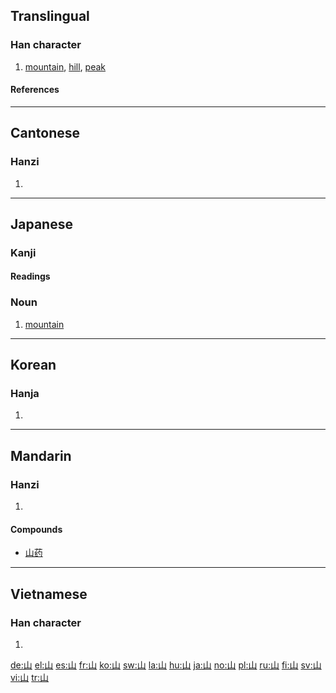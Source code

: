 ==Translingual==
{{Han stroke|[[Image:山-order.gif]]}}

===Han character===
{{Han char|rn=46|rad=山|as=00|sn=3|four=2277<sub>0</sub>|canj=山 (U)}}

# [[mountain]], [[hill]], [[peak]]

====References====
{{Han ref|kx=0307.010|dkj=07869|dj=0604.230|hdz=10759.110|uh=5C71|ud=23665|bh=A473|bd=42099}}

----

==Cantonese==

===Hanzi===
{{yue-hanzi|jyut=[[saan1]]|y=[[saan1]]}}

# {{defn|Cantonese}}

----

==Japanese==

===Kanji===
{{ja-kanji|grade=1|rs=山00}}

====Readings====
{{ja-readings|on=[[さん]] (san), [[せん]] (sen)|kun=[[やま]] (yama)}}

===Noun===
{{ja-noun|k|hira=やま|rom=yama}}

# [[mountain]]

----

==Korean==

===Hanja===
{{ko-hanja|hangeul=[[산]]|eumhun=뫼|rv=san|mr=san}}

# {{defn|Korean}}

----

==Mandarin==

===Hanzi===
{{cmn-hanzi|pin=[[shān]] ([[shan1]])|wg=shan<sup>1</sup>}}

# {{defn|Mandarin}}

====Compounds====
*[[山药]]

----

==Vietnamese==

===Han character===
{{vi-hantu|[[san]]}}

# {{defn|Vietnamese}}

[[de:山]]
[[el:山]]
[[es:山]]
[[fr:山]]
[[ko:山]]
[[sw:山]]
[[la:山]]
[[hu:山]]
[[ja:山]]
[[no:山]]
[[pl:山]]
[[ru:山]]
[[fi:山]]
[[sv:山]]
[[vi:山]]
[[tr:山]]